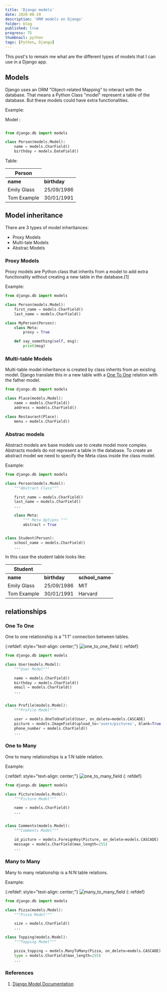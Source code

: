 ```yaml
---
title: 'Django models'
date: 2020-08-29
description: 'ORM models on Django'
folder: blog
published: true
progress: 75
thumbnail: python
tags: [Python, Django]
---
```


This post's to remain me what are the different types of models that I can use in a Django app.

## Models

Django uses an ORM "Object-related Mapping" to interact with the database. That means a Python Class "model" represent a table of the database. But these models could have extra functionalities.

Example:

Model :

```python file=fancy-button.js

from django.db import models

class Person(models.Model):
    name = models.CharField()
    birthday = models.DateField()

```

Table:

<table>
  <thead>
    <tr>
      <th colspan={2} class="text-center">
        Person
      </th>
    </tr>
  </thead>
  <tbody>
    <tr>
      <td>
        <strong>name</strong>
      </td>
      <td>
        <strong>birthday</strong>
      </td>
    </tr>
    <tr>
      <td>Emily Glass</td>
      <td>25/09/1986</td>
    </tr>
    <tr>
      <td>Tom Example</td>
      <td>30/01/1991</td>
    </tr>
  </tbody>
</table>

## Model inheritance

There are 3 types of model inheritances:

- Proxy Models
- Multi-tale Models
- Abstrac Models

### Proxy Models

Proxy models are Python class that inherits from a model to add extra functionality without creating a new table in the database.\[1\]

Example:

```python highlights=1,3-5
from django.db import models

class Person(models.Model):
    first_name = models.CharField()
    last_name = models.CharField()

class MyPerson(Person):
    class Meta:
        proxy = True

    def say_something(self, msg):
        print(msg)

```

### Multi-table Models

Multi-table model inheritance is created by class inherits from an
existing model. Django translate this in a new table with a
[One To One](#one_to_one) relation with the father model.

```python
from django.db import models

class Place(models.Model):
    name = models.CharField()
    address = models.CharField()

class Restaurant(Place):
    menu = models.CharField()
```

### Abstrac models

Abstract models are base models use to create model more complex. Abstracts models do not represent a table in the database. To create an abstract model we need to specify the Meta class inside the class model.

Example:

```python
from django.db import models

class Person(models.Model):
    """Abstract Class"""

    first_name = models.CharField()
    last_name = models.CharField()
    ...

    class Meta:
        """ Meta Options """
        abstract = True


class Student(Person):
    school_name = models.CharField()
    ...

```

In this case the student table looks like:

<table>
  <thead>
    <tr>
      <th colspan={3} class="text-center">
        Student
      </th>
    </tr>
  </thead>
  <tbody>
    <tr>
      <td>
        <strong>name</strong>
      </td>
      <td>
        <strong>birthday</strong>
      </td>
      <td>
        <strong>school_name</strong>
      </td>
    </tr>
    <tr>
      <td>Emily Glass</td>
      <td>25/09/1986</td>
      <td>MIT</td>
    </tr>
    <tr>
      <td>Tom Example</td>
      <td>30/01/1991</td>
      <td>Harvard</td>
    </tr>
  </tbody>
</table>

## relationships

<h3 id="one_to_one">One To One</h3>

One to one relationship is a "1:1" connection between tables.

{:refdef: style="text-align: center;"}
![one_to_one_field](one-to-one-model.png)
{: refdef}

```python
from django.db import models

class User(models.Model):
    """User Model"""

    name = models.CharField()
    birthday = models.CharField()
    email = models.CharField()
    ...


class Profile(models.Model):
    """Profile Model"""

    user = models.OneToOneField(User, on_delete=models.CASCADE)
    picture = models.ImageField(upload_to='users/pictures', blank=True, null=True)
    phone_number = models.CharField()
    ...

```

### One to Many

One to many relationships is a 1:N table relation.

Example:

{:refdef: style="text-align: center;"}
![one_to_many_field](one-to-many-model.png)
{: refdef}

```python
from django.db import models

class Picture(models.Model):
    """Picture Model"""

    name = models.CharField()
    ...


class Comments(models.Model):
    """Comments Model"""

    id_picture = models.ForeignKey(Picture, on_delete=models.CASCADE)
    message = models.CharField(max_length=255)
    ...

```

### Many to Many

Many to many relationship is a N:N table relations.

Example:

{:refdef: style="text-align: center;"}
![many_to_many_field](many-to-many-model.png)
{: refdef}

```python
from django.db import models

class Pizza(models.Model):
    """Pizza Model"""

    size = models.CharField()
    ...

class Topping(models.Model):
    """Topping Model"""

    pizza_topping = models.ManyToMany(Pizza, on_delete=models.CASCADE)
    type = models.CharField(max_length=255)
    ...

```

### References

1. [Django Model Documentation](https://docs.djangoproject.com/en/3.1/topics/db/models/)
